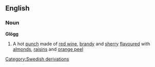 
<!--
Attention: This page is to be ph34red.

Thank you.
Brought to you by Ph34rness.
-->


==English==
===Noun===
{{wikipedia}}
'''Glögg'''
#A hot [[punch]] made of [[red wine]], [[brandy]] and [[sherry]] [[flavoured]] with [[almond]]s, [[raisin]]s and [[orange peel]]
[[Category:Swedish derivations]]